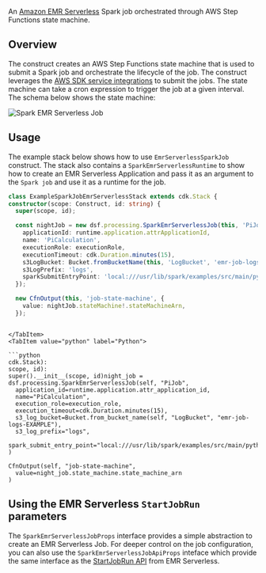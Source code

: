 [//]: # (This file is generated, do not modify directly, update the README.md in framework/src/processing)

An [Amazon EMR Serverless](https://docs.aws.amazon.com/emr/latest/EMR-Serverless-UserGuide/getting-started.html) Spark job orchestrated through AWS Step Functions state machine.

## Overview

The construct creates an AWS Step Functions state machine that is used to submit a Spark job and orchestrate the lifecycle of the job. The construct leverages the [AWS SDK service integrations](https://docs.aws.amazon.com/step-functions/latest/dg/supported-services-awssdk.html) to submit the jobs. The state machine can take a cron expression to trigger the job at a given interval. The schema below shows the state machine:

![Spark EMR Serverless Job](../../../../static/img/adsf-spark-emr-serverless-job.png)

## Usage

The example stack below shows how to use `EmrServerlessSparkJob` construct. The stack also contains a `SparkEmrServerlessRuntime` to show how to create an EMR Serverless Application and pass it as an argument to the `Spark job` and use it as a runtime for the job.

<Tabs>
  <TabItem value="typescript" label="TypeScript" default>

  ```typescript
class ExampleSparkJobEmrServerlessStack extends cdk.Stack {
  constructor(scope: Construct, id: string) {
    super(scope, id);

    const nightJob = new dsf.processing.SparkEmrServerlessJob(this, 'PiJob', {
      applicationId: runtime.application.attrApplicationId,
      name: 'PiCalculation',
      executionRole: executionRole,
      executionTimeout: cdk.Duration.minutes(15),
      s3LogBucket: Bucket.fromBucketName(this, 'LogBucket', 'emr-job-logs-EXAMPLE'),
      s3LogPrefix: 'logs',
      sparkSubmitEntryPoint: 'local:///usr/lib/spark/examples/src/main/python/pi.py',
    });

    new CfnOutput(this, 'job-state-machine', {
      value: nightJob.stateMachine!.stateMachineArn,
    });
  ```
  
  ```mdx-code-block
  
  </TabItem>
  <TabItem value="python" label="Python">

  ```python
cdk.Stack):
scope, id):
super().__init__(scope, id)night_job = dsf.processing.SparkEmrServerlessJob(self, "PiJob",
    application_id=runtime.application.attr_application_id,
    name="PiCalculation",
    execution_role=execution_role,
    execution_timeout=cdk.Duration.minutes(15),
    s3_log_bucket=Bucket.from_bucket_name(self, "LogBucket", "emr-job-logs-EXAMPLE"),
    s3_log_prefix="logs",
    spark_submit_entry_point="local:///usr/lib/spark/examples/src/main/python/pi.py"
)

CfnOutput(self, "job-state-machine",
    value=night_job.state_machine.state_machine_arn
)
  ```

  </TabItem>
</Tabs>


## Using the EMR Serverless `StartJobRun` parameters

The `SparkEmrServerlessJobProps` interface provides a simple abstraction to create an EMR Serverless Job. For deeper control on the job configuration, you can also use the `SparkEmrServerlessJobApiProps` inteface which provide the same interface as the [StartJobRun API](https://docs.aws.amazon.com/emr-serverless/latest/APIReference/API_StartJobRun.html) from EMR Serverless.


